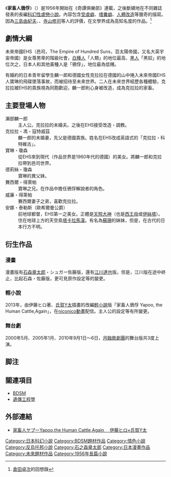《'''家畜人鴉俘'''》（{{lang-ja|家畜人ヤプー}}）是{{link-jp|沼正三|沼正三}}1956年開始在《奇譚俱樂部》連載，之後斷續地在不同雜誌發表的長編[[科幻|科幻]][[性虐戀|性虐戀]][[小說|小說]]。內容包含[[受虐癖|受虐癖]]、[[嗜糞癖|嗜糞癖]]、[[人體改造|人體改造]]等獵奇的描寫。因為[[三島由紀夫|三島由紀夫]]、{{link-jp|澁澤龍彥|澁澤龍彦}}、[[寺山修司|寺山修司]]等人的評價，在文學界成為高知名度的作品。<ref>[[倉田卓次|倉田卓次]]的回想錄</ref>

== 劇情大綱 ==
未來帝國EHS（邑司，The Empire of Hundred Suns，百太陽帝國，又名大英宇宙帝國）是女尊男卑的階級社會，[[白種人|白種人]]「人類」的地位最高、[[黑人|黑人]]「黑奴」的地位次之，日本人和其他黃種人是「鴉俘」，地位最為低賤。

有婚約的日本青年留學生麟一郎和德國女性克拉拉在德國的山中捲入未來帝國EHS人寶琳的飛碟墜落事故，而被招待至未來世界。二人在未來世界經歷各種體驗，克拉拉被EHS的貴族視為同胞歡迎，麟一郎則心身被改造，成為克拉拉的家畜。

== 主要登場人物 ==
; 瀨部麟一郎
: 主人公。克拉拉的未婚夫。之後在EHS接受改造・調教。
; 克拉拉・馮・寇特威茲
: 麟一郎的未婚妻，先父是德國貴族。姓名在EHS改成英語式的「克拉拉・科特維古」。
; 寶琳・瓊森
: 從EHS來到現代（作品世界是1960年代的德國）的美女。將麟一郎和克拉拉帶到邑司世界。
; 德莉絲・瓊森
: 寶琳的異父妹。
; 賽西爾・得萊帕
: 寶琳之兄。在作品中擔任鴉俘解說者的角色。
; 威廉・得萊帕
: 賽西爾妻子之弟，喜歡克拉拉。
; 安娜・泰勒斯（歐希爾曼公爵）
: 前地球都督，EHS第一之美女。正體是[[天照大神|天照大神]]（也是[[西王母|西王母]]或[[伊絲塔|伊絲塔]]）。住在地球上方的天空島[[高天原|塔卡拉馬漢]]。有名為[[素戔嗚尊|蘇珊]]的妹妹，但是，在古代的日本行方不明。

== 衍生作品 ==
=== 漫畫 ===
漫畫版有[[石森章太郎|石森章太郎]]・シュガー佐藤版，還有[[江川達也|江川達也]]版，但是，江川版在途中終止，比起石森・佐藤版，更可見原作設定等的變更。

=== 輕小說 ===
2013年，由伊藤ヒロ著、[[氏賀Y太|氏賀Y太]]插畫的改編[[輕小說|輕小說]]版「家畜人鴉俘 Yapoo, the Human Cattle,Again」，在[[niconico動畫|niconico動畫]]配信。主人公的設定等有所變更。

=== 舞台劇 ===
2000年5月、2005年1月、2010年9月1日～6日，[[月蝕歌劇團|月蝕歌劇團]]的舞台版共3度上演。

== 脚注 ==
{{Reflist}}

== 關連項目 ==
* [[BDSM|BDSM]]
* [[遺傳工程學|遺傳工程學]]

==外部連結==
* [https://web.archive.org/web/20160305021104/http://ch.nicovideo.jp/yapoo 家畜人ヤプーYapoo,the Human Cattle,Again 　伊藤ヒロ×氏賀Y太]


{{DEFAULTSORT:Kachikujin yapoo}}
[[Category:日本科幻小說|Category:日本科幻小說]]
[[Category:BDSM題材作品|Category:BDSM題材作品]]
[[Category:情色小說|Category:情色小說]]
[[Category:反烏托邦小說|Category:反烏托邦小說]]
[[Category:石之森章太郎|Category:石之森章太郎]]
[[Category:日本漫畫作品|Category:日本漫畫作品]]
[[Category:未來題材作品|Category:未來題材作品]]
[[Category:1956年長篇小說|Category:1956年長篇小說]]